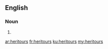 ==English==

===Noun===
{{head|en|noun plural form}}

# {{plural of|heritour|lang=en}}

[[ar:heritours]]
[[fr:heritours]]
[[ku:heritours]]
[[my:heritours]]
